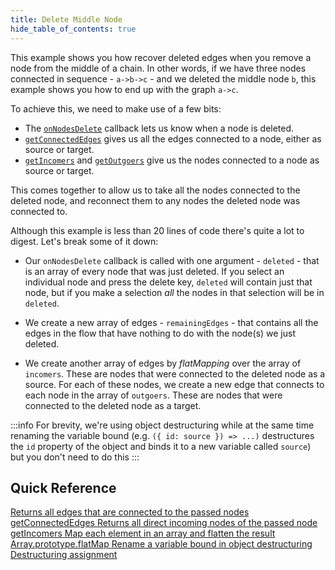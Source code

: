 ```yaml
---
title: Delete Middle Node
hide_table_of_contents: true
---
```



This example shows you how recover deleted edges when you remove a node from the
middle of a chain. In other words, if we have three nodes connected in sequence -
`a->b->c` - and we deleted the middle node `b`, this example shows you how to end
up with the graph `a->c`.

To achieve this, we need to make use of a few bits:

- The [`onNodesDelete`](/docs/api/react-flow-props/#onnodesdelete) callback lets
  us know when a node is deleted.
- [`getConnectedEdges`](/docs/api/graph-util-functions/#getconnectededges) gives us
  all the edges connected to a node, either as source or target.
- [`getIncomers`](/docs/api/graph-util-functions/#getincomers) and
  [`getOutgoers`](/docs/api/graph-util-functions/#getoutgoers) give us the nodes
  connected to a node as source or target.

This comes together to allow us to take all the nodes connected to the deleted
node, and reconnect them to any nodes the deleted node was connected to.

<CodeViewer codePath="example-flows/DeleteMiddleNode" />

Although this example is less than 20 lines of code there's quite a lot to digest.
Let's break some of it down:

- Our `onNodesDelete` callback is called with one argument - `deleted` - that is an
  array of every node that was just deleted. If you select an individual node and
  press the delete key, `deleted` will contain just that node, but if you make a
  selection _all_ the nodes in that selection will be in `deleted`.

- We create a new array of edges - `remainingEdges` - that contains all the edges
  in the flow that have nothing to do with the node(s) we just deleted.

- We create another array of edges by _flatMapping_ over the array of `incomers`.
  These are nodes that were connected to the deleted node as a source. For each
  of these nodes, we create a new edge that connects to each node in the array of
  `outgoers`. These are nodes that were connected to the deleted node as a target.

:::info
For brevity, we're using object destructuring while at the same time renaming
the variable bound (e.g. `({ id: source }) => ...)` destructures the `id`
property of the object and binds it to a new variable called `source`) but you
don't need to do this
:::

## Quick Reference

<div className="next-steps">
  <a
    className="next-steps__item"
    href="/docs/api/graph-util-functions/#getconnectededges"
  >
    <span className="next-steps__item-sublabel">
      Returns all edges that are connected to the passed nodes
    </span>
    <span>getConnectedEdges</span>
  </a>
  <a
    className="next-steps__item"
    href="/docs/api/graph-util-functions/#getincomers"
  >
    <span className="next-steps__item-sublabel">
      Returns all direct incoming nodes of the passed node
    </span>
    <span>getIncomers</span>
  </a>
  <a
    className="next-steps__item"
    target="_blank"
    href="https://developer.mozilla.org/en-US/docs/Web/JavaScript/Reference/Global_Objects/Array/flatMap"
  >
    <span className="next-steps__item-sublabel">
      Map each element in an array and flatten the result
    </span>
    <span>Array.prototype.flatMap</span>
  </a>
  <a
    className="next-steps__item"
    target="_blank"
    href="https://developer.mozilla.org/en-US/docs/Web/JavaScript/Reference/Operators/Destructuring_assignment#assigning_to_new_variable_names"
  >
    <span className="next-steps__item-sublabel">
      Rename a variable bound in object destructuring
    </span>
    <span>Destructuring assignment</span>
  </a>
</div>
